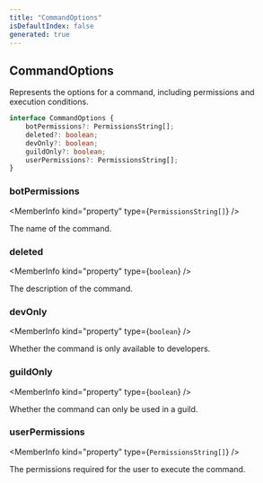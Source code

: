```yaml
---
title: "CommandOptions"
isDefaultIndex: false
generated: true
---
```



<!-- This file was generated from the CommandKit source. Do not modify. Instead, re-run the "docgen" script -->


## CommandOptions

<GenerationInfo sourceFile="packages/legacy/src/loadLegacyCommands.ts" sourceLine="48" packageName="@commandkit/legacy" />

Represents the options for a command, including permissions and execution conditions.

```ts title="Signature"
interface CommandOptions {
    botPermissions?: PermissionsString[];
    deleted?: boolean;
    devOnly?: boolean;
    guildOnly?: boolean;
    userPermissions?: PermissionsString[];
}
```

<div className="members-wrapper">

### botPermissions

<MemberInfo kind="property" type={`PermissionsString[]`}   />

The name of the command.
### deleted

<MemberInfo kind="property" type={`boolean`}   />

The description of the command.
### devOnly

<MemberInfo kind="property" type={`boolean`}   />

Whether the command is only available to developers.
### guildOnly

<MemberInfo kind="property" type={`boolean`}   />

Whether the command can only be used in a guild.
### userPermissions

<MemberInfo kind="property" type={`PermissionsString[]`}   />

The permissions required for the user to execute the command.


</div>
